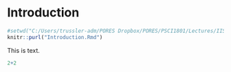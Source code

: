 # Introduction

```r
#setwd("C:/Users/trussler-adm/PORES Dropbox/PORES/PSCI1801/Lectures/IIS")
knitr::purl("Introduction.Rmd")
```

This is text. 

```r
2+2
```
